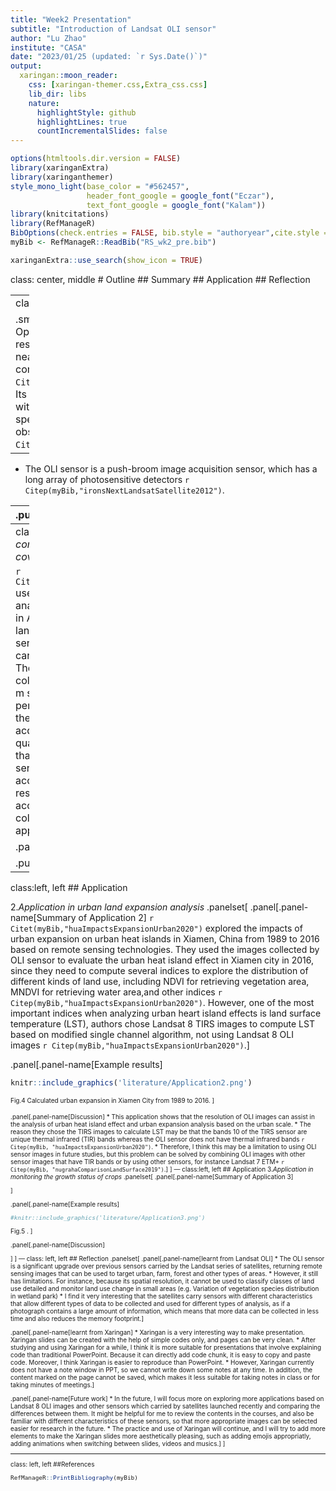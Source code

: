 ```yaml
---
title: "Week2 Presentation"
subtitle: "Introduction of Landsat OLI sensor"
author: "Lu Zhao"
institute: "CASA"
date: "2023/01/25 (updated: `r Sys.Date()`)"
output:
  xaringan::moon_reader:
    css: [xaringan-themer.css,Extra_css.css]
    lib_dir: libs
    nature:
      highlightStyle: github
      highlightLines: true
      countIncrementalSlides: false
---
```


```r
options(htmltools.dir.version = FALSE)
library(xaringanExtra)
library(xaringanthemer)
style_mono_light(base_color = "#562457",
                 header_font_google = google_font("Eczar"),
                 text_font_google = google_font("Kalam"))
library(knitcitations)
library(RefManageR)
BibOptions(check.entries = FALSE, bib.style = "authoryear",cite.style = "authoryear", style = "markdown", hyperlink = TRUE, dashed = TRUE, no.print.fields=c("doi", "url", "urldate", "issn"))
myBib <- RefManageR::ReadBib("RS_wk2_pre.bib")

```

```r
xaringanExtra::use_search(show_icon = TRUE)
```
class: center, middle
# Outline
## Summary
## Application
## Reflection

---
class: left, left
# Summary

.small[* The Landsat 8 satellite carries the Operational Land Imager (OLI) sensor, which is responsible for measurements in the visible, near-infrared and short-wave infrared components `r Citep(myBib,"ironsNextLandsatSatellite2012")`. Its images are available as panchromatic images with a spatial resolution of 15 meters and multi-spectral images of 30 meters. In addition, its observable area is extensive `r Citep(myBib,"ironsNextLandsatSatellite2012")`.]

--

* The OLI sensor is a push-broom image acquisition sensor, which has a long array of photosensitive detectors `r Citep(myBib,"ironsNextLandsatSatellite2012")`.

--
.pull-left[

```r
knitr::include_graphics('literature/oli_design.jpg')
```
<font size = 1> Fig.1 Drawing of the Operational Land Imager (OLI)
Source: [**OLI DESIGN**](https://landsat.gsfc.nasa.gov/article/oli-design/)
]

---
class: left, left
## Application
1.*Application in comparing the changes in land use and land cover*
```r
xaringanExtra::use_panelset()
```
.panelset[
.panel[.panel-name[Summary of Application 1]

`r Citet(myBib,"mawendaAnalysisUrbanLand2020a")` used Landsat series satellite imagery to analyse land use and land cover type changes in Area A from 1994 to 2018. In classifying the land use and land cover types in 2018, remote sensing images returned by the OLI sensor carried by the Landsat 8 satellite were used. They chose the remote sensing images collected by the OLI sensor based on their 30 m spatial resolution and 16-day repetition period, and that their trajectories cover exactly the study area. In addition, the images were acquired at a high quality and no very obvious quality issues or errors were detected. I believe that the use of the data collected by the OLI sensor is appropriate for the subject and accuracy of their study, but if a higher resolution image is required to improve the accuracy of the land use classification, the data collected by the XX sensor may be more appropriate.
]

.panel[.panel-name[Example results]
.pull-left[
```r
knitr::include_graphics('literature/Application1_1.png')
```
<font size = 1> Fig.2 False color image in Blantyre City collected by OLI sensor
]

.pull-right[
```r
knitr::include_graphics('literature/Application1_2.png')
```
<font size = 1> Fig.3 Land use land cover classes in Blantyre City in 2018 
]
]
]

---
class:left, left
## Application

2.*Application in urban land expansion analysis*
.panelset[
.panel[.panel-name[Summary of Application 2]
`r Citet(myBib,"huaImpactsExpansionUrban2020")` explored the impacts of urban expansion on urban heat islands in Xiamen, China from 1989 to 2016 based on remote sensing technologies. They used the images collected by OLI sensor to evaluate the urban heat island effect in Xiamen city in 2016, since they need to compute several indices to explore the distribution of different kinds of land use, including NDVI for retrieving vegetation area, MNDVI for retrieving water area,and other indices `r Citep(myBib,"huaImpactsExpansionUrban2020")`. However, one of the most important indices when analyzing urban heart island effects is land surface temperature (LST), authors chose Landsat 8 TIRS images to compute LST based on modified single channel algorithm, not using Landsat 8 OLI images `r Citep(myBib,"huaImpactsExpansionUrban2020")`.
]

.panel[.panel-name[Example results]
```r
knitr::include_graphics('literature/Application2.png')
```
<font size = 1> Fig.4 Calculated urban expansion in Xiamen City from 1989 to 2016.
]

.panel[.panel-name[Discussion]
* This application shows that the resolution of OLI images can assist in the analysis of urban heat island effect and urban expansion analysis based on the urban scale.
* The reason they chose the TIRS images to calculate LST may be that the bands 10 of the TIRS sensor are unique thermal infrared (TIR) bands whereas the OLI sensor does not have thermal infrared bands `r Citep(myBib, "huaImpactsExpansionUrban2020")`.
* Therefore, I think this may be a limitation to using OLI sensor images in future studies, but this problem can be solved by combining OLI images with other sensor images that have TIR bands or by using other sensors, for instance Landsat 7 ETM+ `r Citep(myBib, "nugrahaComparisonLandSurface2019")`.
]
]
---
class:left, left
## Application
3.*Application in monitoring the growth status of crops*
.panelset[
.panel[.panel-name[Summary of Application 3]

]

.panel[.panel-name[Example results]
```r
#knitr::include_graphics('literature/Application3.png')
```
<font size = 1> Fig.5 .
]

.panel[.panel-name[Discussion]

]
]
---
class: left, left
## Reflection
.panelset[
.panel[.panel-name[learnt from Landsat OLI]
* The OLI sensor is a significant upgrade over previous sensors carried by the Landsat series of satellites, returning remote sensing images that can be used to target urban, farm, forest and other types of areas.
* However, it still has limitations. For instance, because its spatial resolution, it cannot be used to classify classes of land use detailed and monitor land use change in small areas (e.g. Variation of vegetation species distribution in wetland park) 
* I find it very interesting that the satellites carry sensors with different characteristics that allow different types of data to be collected and used for different types of analysis, as if a photograph contains a large amount of information, which means that more data can be collected in less time and also reduces the memory footprint.
]

.panel[.panel-name[learnt from Xaringan]
* Xaringan is a very interesting way to make presentation. Xaringan slides can be created with the help of simple codes only, and pages can be very clean.
* After studying and using Xaringan for a while, I think it is more suitable for presentations that involve explaining code than traditional PowerPoint. Because it can directly add code chunk, it is easy to copy and paste code. Moreover, I think Xaringan is easier to reproduce than PowerPoint.
* However, Xaringan currently does not have a note window in PPT, so we cannot write down some notes at any time. In addition, the content marked on the page cannot be saved, which makes it less suitable for taking notes in class or for taking minutes of meetings.
]

.panel[.panel-name[Future work]
* In the future, I will focus more on exploring more applications based on Landsat 8 OLI images and other sensors which carried by satellites launched recently and comparing the differences between them. It might be helpful for me to review the contents in the courses, and also be familiar with different characteristics of these sensors, so that more appropriate images can be selected easier for research in the future.
* The practice and use of Xaringan will continue, and I will try to add more elements to make the Xaringan slides more aesthetically pleasing, such as adding emojis appropriatly, adding animations when switching between slides, videos and musics.
]
]

---
class: left, left
##References

```r
RefManageR::PrintBibliography(myBib)
```

